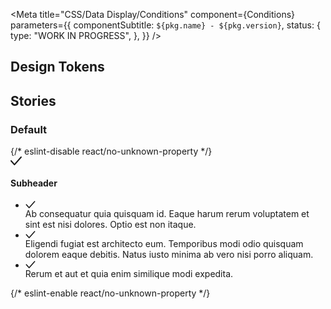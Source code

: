 

<Meta
  title="CSS/Data Display/Conditions"
  component={Conditions}
  parameters={{
    componentSubtitle: `${pkg.name} - ${pkg.version}`,
    status: {
      type: "WORK IN PROGRESS",
    },
  }}
/>

<Description markdown={readme} />

## Design Tokens

<DesignTokenDocBlock categoryName="Conditions" viewType="table" />

## Stories

### Default

<Canvas>
  {/* eslint-disable react/no-unknown-property */}
  <Story name="Default">
    <div class="denhaag-list__wrapper denhaag-conditions">
      <div class="denhaag-conditions__label-container">
        <div class="denhaag-conditions__label">
          <svg
            class="denhaag-conditions__label-icon"
            aria-hidden="true"
            width="18"
            height="14"
            viewBox="0 0 18 14"
            fill="none"
            xmlns="http://www.w3.org/2000/svg"
          >
            <path
              d="M17.6644 0.252601C18.0772 0.619519 18.1143 1.25159 17.7474 1.66437L7.08075 13.6644C6.89099 13.8779 6.61898 14 6.33334 14C6.04771 14 5.7757 13.8779 5.58593 13.6644L0.252601 7.66437C-0.114317 7.25159 -0.077136 6.61952 0.335647 6.2526C0.74843 5.88568 1.3805 5.92286 1.74742 6.33565L6.33334 11.4948L16.2526 0.335647C16.6195 -0.077136 17.2516 -0.114317 17.6644 0.252601Z"
              fill="currentColor"
            />
          </svg>
        </div>
      </div>
      <h4 class="denhaag-list__subheader denhaag-conditions__title">Subheader</h4>
      <ul class="denhaag-list denhaag-conditions__list">
        <li class="denhaag-list__item denhaag-conditions__list-item">
          <div class="denhaag-list__item-icon denhaag-conditions__item-icon">
            <svg
              class="denhaag-icon"
              aria-hidden="true"
              width="16"
              height="12"
              viewBox="0 0 16 12"
              fill="none"
              xmlns="http://www.w3.org/2000/svg"
            >
              <path
                d="M15.2203 0.37847C15.5643 0.684235 15.5953 1.21096 15.2895 1.55495L6.40063 11.5549C6.24249 11.7329 6.01582 11.8346 5.77779 11.8346C5.53975 11.8346 5.31309 11.7329 5.15495 11.5549L0.710501 6.55495C0.404736 6.21096 0.43572 5.68424 0.779706 5.37847C1.12369 5.0727 1.65042 5.10369 1.95618 5.44767L5.77779 9.74698L14.0438 0.447674C14.3496 0.103689 14.8763 0.0727049 15.2203 0.37847Z"
                fill="currentColor"
              />
            </svg>
          </div>
          <div class="denhaag-list__item-text denhaag-conditions__text">
            <span class="denhaag-list__item-text-primary denhaag-conditions__text-content">
              Ab consequatur quia quisquam id. Eaque harum rerum voluptatem et sint est nisi dolores. Optio est non
              itaque.
            </span>
          </div>
        </li>
        <li class="denhaag-list__item denhaag-conditions__list-item">
          <div class="denhaag-list__item-icon denhaag-conditions__item-icon">
            <svg
              class="denhaag-icon"
              aria-hidden="true"
              width="16"
              height="12"
              viewBox="0 0 16 12"
              fill="none"
              xmlns="http://www.w3.org/2000/svg"
            >
              <path
                d="M15.2203 0.37847C15.5643 0.684235 15.5953 1.21096 15.2895 1.55495L6.40063 11.5549C6.24249 11.7329 6.01582 11.8346 5.77779 11.8346C5.53975 11.8346 5.31309 11.7329 5.15495 11.5549L0.710501 6.55495C0.404736 6.21096 0.43572 5.68424 0.779706 5.37847C1.12369 5.0727 1.65042 5.10369 1.95618 5.44767L5.77779 9.74698L14.0438 0.447674C14.3496 0.103689 14.8763 0.0727049 15.2203 0.37847Z"
                fill="currentColor"
              />
            </svg>
          </div>
          <div class="denhaag-list__item-text denhaag-conditions__text">
            <span class="denhaag-list__item-text-primary denhaag-conditions__text-content">
              Eligendi fugiat est architecto eum. Temporibus modi odio quisquam dolorem eaque debitis. Natus iusto
              minima ab vero nisi porro aliquam.
            </span>
          </div>
        </li>
        <li class="denhaag-list__item denhaag-conditions__list-item">
          <div class="denhaag-list__item-icon denhaag-conditions__item-icon">
            <svg
              class="denhaag-icon"
              aria-hidden="true"
              width="16"
              height="12"
              viewBox="0 0 16 12"
              fill="none"
              xmlns="http://www.w3.org/2000/svg"
            >
              <path
                d="M15.2203 0.37847C15.5643 0.684235 15.5953 1.21096 15.2895 1.55495L6.40063 11.5549C6.24249 11.7329 6.01582 11.8346 5.77779 11.8346C5.53975 11.8346 5.31309 11.7329 5.15495 11.5549L0.710501 6.55495C0.404736 6.21096 0.43572 5.68424 0.779706 5.37847C1.12369 5.0727 1.65042 5.10369 1.95618 5.44767L5.77779 9.74698L14.0438 0.447674C14.3496 0.103689 14.8763 0.0727049 15.2203 0.37847Z"
                fill="currentColor"
              />
            </svg>
          </div>
          <div class="denhaag-list__item-text denhaag-conditions__text">
            <span class="denhaag-list__item-text-primary denhaag-conditions__text-content">
              Rerum et aut et quia enim similique modi expedita.
            </span>
          </div>
        </li>
      </ul>
    </div>
  </Story>
  {/* eslint-enable react/no-unknown-property */}
</Canvas>
